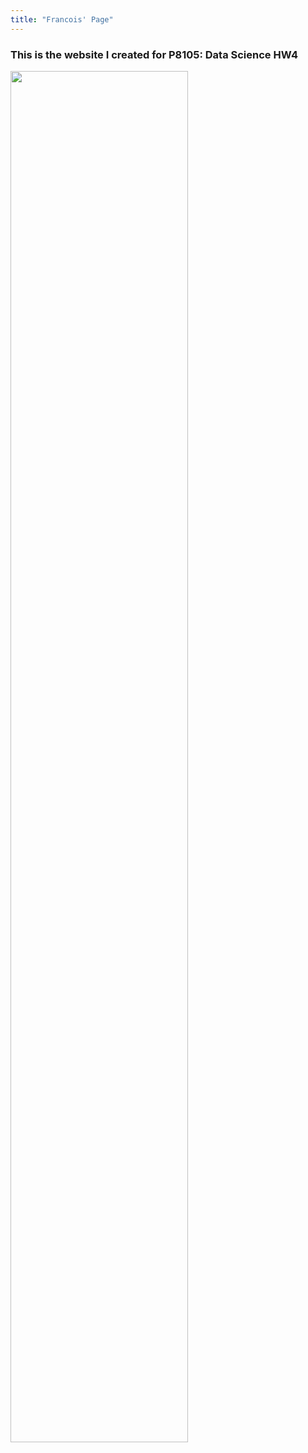 ```yaml
---
title: "Francois' Page"
---
```


### This is the website I created for P8105: Data Science HW4 

<img src="image/linkedin_pic.png" style="width:75%">